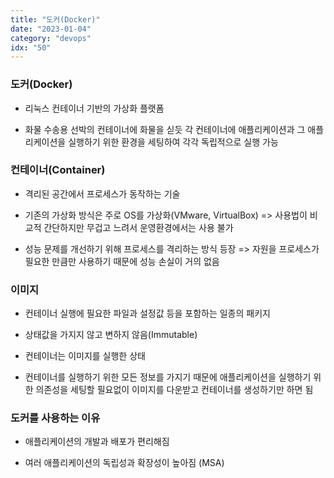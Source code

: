 ```yaml
---
title: "도커(Docker)"
date: "2023-01-04"
category: "devops"
idx: "50"
---
```


### 도커(Docker)

- 리눅스 컨테이너 기반의 가상화 플랫폼

- 화물 수송용 선박의 컨테이너에 화물을 싣듯 각 컨테이너에 애플리케이션과 그 애플리케이션을 실행하기 위한 환경을 세팅하여 각각 독립적으로 실행 가능

### 컨테이너(Container)

- 격리된 공간에서 프로세스가 동작하는 기술

- 기존의 가상화 방식은 주로 OS를 가상화(VMware, VirtualBox) =\> 사용법이 비교적 간단하지만 무겁고 느려서 운영환경에서는 사용 불가

- 성능 문제를 개선하기 위해 프로세스를 격리하는 방식 등장 =\> 자원을 프로세스가 필요한 만큼만 사용하기 때문에 성능 손실이 거의 없음

### 이미지

- 컨테이너 실행에 필요한 파일과 설정값 등을 포함하는 일종의 패키지

- 상태값을 가지지 않고 변하지 않음(Immutable)

- 컨테이너는 이미지를 실행한 상태

- 컨테이너를 실행하기 위한 모든 정보를 가지기 때문에 애플리케이션을 실행하기 위한 의존성을 세팅할 필요없이 이미지를 다운받고 컨테이너를 생성하기만 하면 됨

### 도커를 사용하는 이유

- 애플리케이션의 개발과 배포가 편리해짐

- 여러 애플리케이션의 독립성과 확장성이 높아짐 (MSA)
